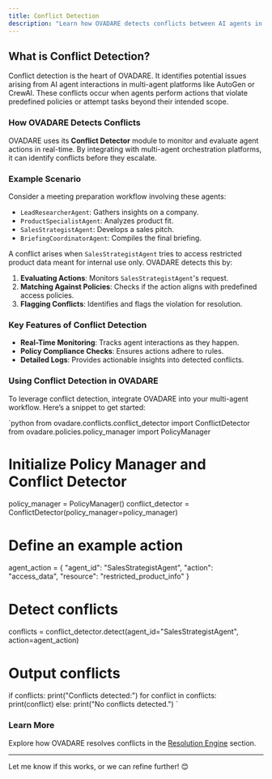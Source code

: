 ```yaml
---
title: Conflict Detection
description: "Learn how OVADARE detects conflicts between AI agents in multi-agent platforms."
---
```


## What is Conflict Detection?

Conflict detection is the heart of OVADARE. It identifies potential issues arising from AI agent interactions in multi-agent platforms like AutoGen or CrewAI. These conflicts occur when agents perform actions that violate predefined policies or attempt tasks beyond their intended scope.

### How OVADARE Detects Conflicts

OVADARE uses its **Conflict Detector** module to monitor and evaluate agent actions in real-time. By integrating with multi-agent orchestration platforms, it can identify conflicts before they escalate.

### Example Scenario

Consider a meeting preparation workflow involving these agents:

- `LeadResearcherAgent`: Gathers insights on a company.
- `ProductSpecialistAgent`: Analyzes product fit.
- `SalesStrategistAgent`: Develops a sales pitch.
- `BriefingCoordinatorAgent`: Compiles the final briefing.

A conflict arises when `SalesStrategistAgent` tries to access restricted product data meant for internal use only. OVADARE detects this by:

1. **Evaluating Actions**: Monitors `SalesStrategistAgent`'s request.
2. **Matching Against Policies**: Checks if the action aligns with predefined access policies.
3. **Flagging Conflicts**: Identifies and flags the violation for resolution.

### Key Features of Conflict Detection

- **Real-Time Monitoring**: Tracks agent interactions as they happen.
- **Policy Compliance Checks**: Ensures actions adhere to rules.
- **Detailed Logs**: Provides actionable insights into detected conflicts.

### Using Conflict Detection in OVADARE

To leverage conflict detection, integrate OVADARE into your multi-agent workflow. Here’s a snippet to get started:

`python
from ovadare.conflicts.conflict_detector import ConflictDetector
from ovadare.policies.policy_manager import PolicyManager

# Initialize Policy Manager and Conflict Detector
policy_manager = PolicyManager()
conflict_detector = ConflictDetector(policy_manager=policy_manager)

# Define an example action
agent_action = {
    "agent_id": "SalesStrategistAgent",
    "action": "access_data",
    "resource": "restricted_product_info"
}

# Detect conflicts
conflicts = conflict_detector.detect(agent_id="SalesStrategistAgent", action=agent_action)

# Output conflicts
if conflicts:
    print("Conflicts detected:")
    for conflict in conflicts:
        print(conflict)
else:
    print("No conflicts detected.")
`

### Learn More

Explore how OVADARE resolves conflicts in the [Resolution Engine](resolution-engine) section.

---

Let me know if this works, or we can refine further! 😊
